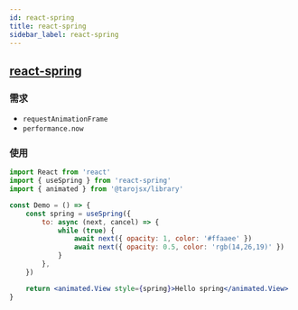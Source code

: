 ```yaml
---
id: react-spring
title: react-spring
sidebar_label: react-spring
---
```


## [react-spring](https://github.com/react-spring/react-spring)

### 需求

- `requestAnimationFrame`
- `performance.now`

### 使用

```jsx
import React from 'react'
import { useSpring } from 'react-spring'
import { animated } from '@tarojsx/library'

const Demo = () => {
    const spring = useSpring({
        to: async (next, cancel) => {
            while (true) {
                await next({ opacity: 1, color: '#ffaaee' })
                await next({ opacity: 0.5, color: 'rgb(14,26,19)' })
            }
        },
    })

    return <animated.View style={spring}>Hello spring</animated.View>
}
```
